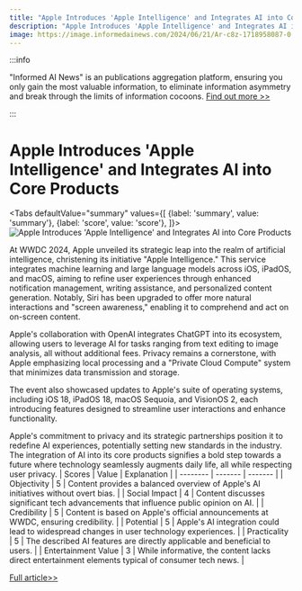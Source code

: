 ```yaml
---
title: "Apple Introduces 'Apple Intelligence' and Integrates AI into Core Products"
description: "Apple Introduces 'Apple Intelligence' and Integrates AI into Core Products"
image: https://image.informedainews.com/2024/06/21/Ar-c8z-1718958087-0.jpg
---
```



:::info

"Informed AI News" is an publications aggregation platform, ensuring you only gain the most valuable information, to eliminate information asymmetry and break through the limits of information cocoons.  [Find out more >>](/)

:::

# Apple Introduces 'Apple Intelligence' and Integrates AI into Core Products


<Tabs
	defaultValue="summary"
	values={[
	{label: 'summary', value: 'summary'},
	{label: 'score', value: 'score'},
]}>
<TabItem value="summary">
<img
  src="https://image.informedainews.com/2024/06/21/Ar-c8z-1718958087-0.jpg"
  alt="Apple Introduces 'Apple Intelligence' and Integrates AI into Core Products"
/>



At WWDC 2024, Apple unveiled its strategic leap into the realm of artificial intelligence, christening its initiative "Apple Intelligence." This service integrates machine learning and large language models across iOS, iPadOS, and macOS, aiming to refine user experiences through enhanced notification management, writing assistance, and personalized content generation. Notably, Siri has been upgraded to offer more natural interactions and "screen awareness," enabling it to comprehend and act on on-screen content.

Apple's collaboration with OpenAI integrates ChatGPT into its ecosystem, allowing users to leverage AI for tasks ranging from text editing to image analysis, all without additional fees. Privacy remains a cornerstone, with Apple emphasizing local processing and a "Private Cloud Compute" system that minimizes data transmission and storage.

The event also showcased updates to Apple's suite of operating systems, including iOS 18, iPadOS 18, macOS Sequoia, and VisionOS 2, each introducing features designed to streamline user interactions and enhance functionality.

Apple's commitment to privacy and its strategic partnerships position it to redefine AI experiences, potentially setting new standards in the industry. The integration of AI into its core products signifies a bold step towards a future where technology seamlessly augments daily life, all while respecting user privacy.
</TabItem>
<TabItem value="score">
	| Scores     | Value   | Explanation |
	| -------- | ------- | ------- |
	| Objectivity  | 5    | Content provides a balanced overview of Apple's AI initiatives without overt bias.    |
	| Social Impact | 4     | Content discusses significant tech advancements that influence public opinion on AI.    |
	| Credibility    | 5    | Content is based on Apple's official announcements at WWDC, ensuring credibility.    |
	| Potential    | 5    | Apple's AI integration could lead to widespread changes in user technology experiences.    |
	| Practicality    | 5    | The described AI features are directly applicable and beneficial to users.    |
	| Entertainment Value    | 3    | While informative, the content lacks direct entertainment elements typical of consumer tech news.    |
</TabItem>
</Tabs>

[Full article>>](https://www.mittrchina.com/news/detail/13420)
